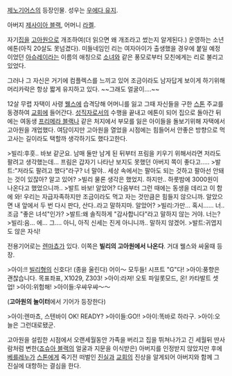 [[제노기어스]]의 등장인물. 성우는 [[우에다 유지]].

아버지 [[제사이아 블랙]], 어머니 [[라켈]]. 

자기[[집]]을 [[고아원]]으로 개조하여(더 읽으면 왜 개조라고 썼는지 알게된다.) 운영하는 소년 에톤(아직 20살도 못넘겼다). 미들네임인 리는 여자아이가 출생했을 경우에 붙일 예정이었던 [[아슈레이]]라는 이름의 애칭으로 [[소녀]]와 같은 풍모로부터 모친에게는 리로 불리고 있었다.

그러나 그 자신은 거기에 컴플렉스를 느끼고 있어 조금이라도 남자답게 보이게 하기위해 머리카락은 항상 짧게 유지하고 있다. ~~그래도 얼굴이....~~

12살 무렵 자택이 사령 [[웰스]]에 습격당해 어머니를 잃고 그때 자신들을 구한 [[스톤]] 주교를 동경하여 [[교회]]에 들어간다. [[성직자]]로서의 수행을 끝내고 에톤이 되어 집으로 돌아간 뒤에는 여동생 [[프리메라 블랙]]나 같은 처지에서 부모를 잃은 아이들을 돌보기위해 자택에서 고아원을 개업했다. 여담이지만 고아원을 열었을 시점에는 힘들어서 안좋은 방향으로 먹고사는 길이라도 택할까 생각하기도 했다고한다. 

>빌리:후훗.. 바보 같군요. 남매 둘만 남게 된 뒤부터 프림을 키우기 위해서라면 저라도 팔려고 생각했는데... 프림은 갑자기 나타난 보지도 못했던 아버지 쪽이 좋다고.....
>발트:"저라도 팔려고 했다"라구? 너 말야.. 세상 속에서는 팔아도 되는 것하고 팔아선 안돼는 것이 있잖아? 알고 있어?
>빌리 물론 생각은 했었지. 하지만.. 하룻밤에 3000원이 나온다고 했었으니까..
>발트 바보! 알았어? 다음부터 그런 때에는 동생을 데리고 이 함에 와! 우리는 자급자족하지만 조금이라도 먹고 자는 것만큼은 힘들지 않으니까. 알았으면 내 앞에서 두 번 다시 판다, 산다..라고 말하지마. 알았어?
>빌리:가만... 혹시...... 너.. 조금 "좋은 녀석"인가?
>발트:왜 솔직하게 "감사합니다"라고 말하지 않는 거야. 너는?
>빌리:음... 에... 그.... 아니, 아직 신세는 진게 아니니까.. 말하지 않겠어.
>발트:귀엽지도 않은 자식!

전용기어로는 [[렌마쵸]]가 있다. 이쪽은 '''빌리의 고아원에서 나온다'''. 거대 웰스와 싸울때 등장.

>아이:!! [[빌리]]형의 신호다! (종을 울린다) 어이～ 모두들! 시프트 "G"다!
>아이:풍향은 괜찮습니다. 목표좌표, X1029, Z303!
>아이:라져! 오토 파일롯모드, 온! 카타발트 셋업!
>아이:위험해!
>아이들:우쌰우쌰～～

('''고아원의 놀이터'''에서 기어가 등장한다)

>아이:렌마쵸, 스텐바이 OK! READY?
>아이들:GO!!
>아이:똑바로 하라구.
>아이:오늘은 그런대로됐군.


고아원을 설립한 시점에서 오랜세월동안 가족을 버리고 집을 뛰쳐나가고 긴 세월뒤 딴사람처럼 변한([[죠슈아 블랙]]의 얼굴과 지문을 이식받은) 아버지를 인정받지 않았지만 후에 [[베를레누]]가 [[스톤]]에게 죽기전 떠벌인 [[진실]]과 [[교회]]의 진상을 알게되어 아버지와 함께 그 진실에 대항하는 결심을 한다.
